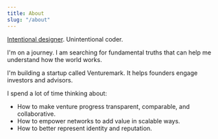 ```yaml
---
title: About
slug: "/about"
---
```


[Intentional designer](https://thinking.marcusellison.com/intentional-product-experience). Unintentional coder.

I'm on a journey. I am searching for fundamental truths that can help me understand how the world works.

I'm building a startup called Venturemark. It helps founders engage investors and advisors.

I spend a lot of time thinking about:

- How to make venture progress transparent, comparable, and collaborative.
- How to empower networks to add value in scalable ways.
- How to better represent identity and reputation.
